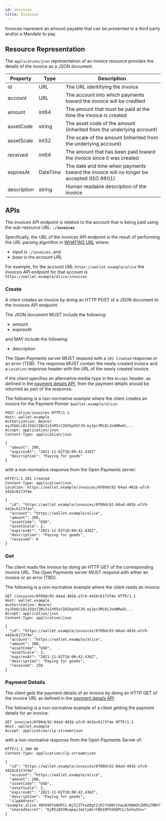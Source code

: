 ```yaml
---
id: invoices
title: Invoices
---
```


Invoices represent an amount payable that can be presented to a third party
and/or a Mandate to pay.

## Resource Representation

The `application/json` representation of an invoice resource provides the
details of the invoice as a JSON document.

| Property    | Type     | Description                                                                              |
| ----------- | -------- | ---------------------------------------------------------------------------------------- |
| id          | URL      | The URL identifying the invoice                                                          |
| account     | URL      | The account into which payments toward the invoice will be credited                      |
| amount      | int64    | The amount that must be paid at the time the invoice is created                          |
| assetCode   | string   | The asset code of the amount (inherited from the underlying account)                     |
| assetScale  | int32    | The scale of the amount (inherited from the underlying account)                          |
| received    | int64    | The amount that has been paid toward the invoice since it was created                    |
| expiresAt   | DateTime | The date and time when payments toward the invoice will no longer be accepted (ISO 8601) |
| description | string   | Human readable description of the invoice                                                |

## APIs

The invoices API endpoint is relative to the account that is being paid using
the sub-resource URL: **`./invoices`**

Specifically, the URL of the invoices API endpoint is the result of performing
the URL parsing algorithm in
[WHATWG URL](https://url.spec.whatwg.org/#url-parsing) where:

- _input_ is `./invoices`, and
- _base_ is the account URL

For example, for the account URL `https://wallet.example/alice` the invoices API
endpoint for that account is `https://wallet.example/alice/invoices`

### Create

A client creates an invoice by doing an HTTP POST of a JSON document to the
invoices API endpoint.

The JSON document MUST include the following:

- amount
- expiresAt

and MAY include the following:

- description

The Open Payments server MUST respond with a `201 Created` response or an error
(TDB). The response MUST contain the newly created invoice and a `Location`
response header with the URL of the newly created invoice.

If the client specifies an alternative media-type in the `Accept` header, as
defined in the [payment details API](./payments), then the payment details
should be returned as part of the response.

The following is a non-normative example where the client creates an invoice for
the Payment Pointer `$wallet.example/alice`:

```http
POST /alice/invoices HTTP/1.1
Host: wallet.example
Authorization: Bearer eyJhbGciOiJSUzI1NiIsInR5cCI6IkpXVCJ9.eyJpc3MiOiJodHRwOi...
Accept: application/json
Content-Type: application/json

{
  "amount": 200,
  "expiresAt": "2021-11-02T18:00:42.436Z"
  "description": "Paying for goods"
}
```

with a non-normative response from the Open Payments server:

```http
HTTP/1.1 201 Created
Content-Type: application/json
Location: https://wallet.example/invoices/0f09dc92-84ad-401b-a7c9-441bc6173f4e

{
  "id": "https://wallet.example/invoices/0f09dc92-84ad-401b-a7c9-441bc6173f4e",
  "account": "https://wallet.example/alice",
  "amount": 200,
  "assetCode": "USD",
  "assetScale": 2,
  "expiresAt": "2021-11-02T18:00:42.436Z",
  "description": "Paying for goods",
  "received": 0
}
```

### Get

The client reads the invoice by doing an HTTP GET of the corresponding invoice
URL. The Open Payments server MUST respond with either an invoice or an error
(TBD).

The following is a non-normative example where the client reads an invoice:

```http
GET /invoices/0f09dc92-84ad-401b-a7c9-441bc6173f4e HTTP/1.1
Host: wallet.example
Authorization: Bearer eyJhbGciOiJSUzI1NiIsInR5cCI6IkpXVCJ9.eyJpc3MiOiJodHRwOi...
Accept: application/json
Content-Type: application/json

{
  "id": "https://wallet.example/invoices/0f09dc92-84ad-401b-a7c9-441bc6173f4e",
  "account": "https://wallet.example/alice",
  "amount": 200,
  "assetCode": "USD",
  "assetScale": 2,
  "expiresAt": "2021-11-02T18:00:42.436Z",
  "description": "Paying for goods",
  "received": 158
}
```

### Payment Details

The client gets the payment details of an invoice by doing an HTTP GET of the
invoice URL as defined in the [payment details API](./payments).

The following is a non-normative example of a client getting the payment details
for an invoice:

```http
GET invoices/0f09dc92-84ad-401b-a7c9-441bc6173f4e HTTP/1.1
Host: wallet.example
Accept: application/ilp-stream+json
```

with a non-normative response from the Open Payments Server of:

```http
HTTP/1.1 200 OK
Content-Type: application/ilp-stream+json

{
  "id": "https://wallet.example/invoices/0f09dc92-84ad-401b-a7c9-441bc6173f4e",
  "account": "https://wallet.example/alice",
  "amount": 200,
  "assetCode": "USD",
  "assetScale": 2,
  "expiresAt": "2021-11-02T18:00:42.436Z",
  "description": "Paying for goods",
  "ilpAddress": "example.alice.YB5X9FhSOUPCL~NjZjZTYwZDgtZjRiYS00YzYwLWJhNmUtZmM1ZTBhYTk5OTIz",
  "sharedSecret": "6jR5iNIVRvqeasJeCty6C+YB5X9FhSOUPCL/5nha5Vs="
}
```
